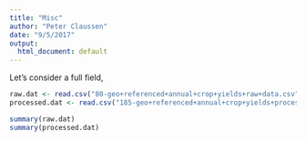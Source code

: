 ```yaml
---
title: "Misc"
author: "Peter Claussen"
date: "9/5/2017"
output:
  html_document: default
---
```


Let's consider a full field,

```r
raw.dat <- read.csv("80-geo+referenced+annual+crop+yields+raw+data.csv",header=TRUE,comment.char = "#")
processed.dat <- read.csv("185-geo+referenced+annual+crop+yields+processed.csv",header=TRUE,comment.char = "#")
```

```r
summary(raw.dat)
summary(processed.dat)
```

